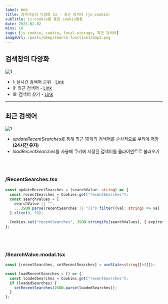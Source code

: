 ```yaml
---
label: Web
title: 검색기능의 다양화 II - 최근 검색어 (js-cookie)
subTitle: js-cookie를 통한 cookie활용
date: 2025.02.02
mins: 10
tags: [js-cookie, cookie, local-storage, 최근 검색어]
imageUrl: /posts/deep/search-function1/map2.png
---
```


## 검색창의 다양화

![1](/posts/deep/search-function1/layout.png "레이아웃 예시")

- I: 실시간 검색어 순위 - [Link](https://weaall.github.io/deep/deep-search-function1) 
- II: 최근 검색어 - [Link](https://weaall.github.io/deep/deep-search-function2) 
- III: 검색어 찾기 - [Link](https://weaall.github.io/deep/deep-search-function3) 

---

## 최근 검색어

![1](/posts/deep/search-function1/map2.png "최근 검색어 구조")

- *updateRecentSearches*를 통해 최근 10개의 검색어를 순차적으로 쿠키에 저장 **(24시간 유지)**
- *loadRecentSearches*를 사용해 쿠키에 저장된 검색어를 클라이언트로 불러오기

<br />
<br />

### /RecentSearches.tsx
```typescript
const updateRecentSearches = (searchValue: string) => {
  const recentSearches = Cookies.get("recentSearches");
  const searchValues = [
    searchValue || "",
    ...JSON.parse(recentSearches || "[]").filter((val: string) => val !== searchValue),
  ].slice(0, 10);

  Cookies.set("recentSearches", JSON.stringify(searchValues), { expires: 1 });
};
```

<br />
<br />

### /SearchValue.modal.tsx
```typescript
const [recentSearches, setRecentSearches] = useState<string[]>([]);

const loadRecentSearches = () => {
  const loadedSearches = Cookies.get("recentSearches");
  if (loadedSearches) {
    setRecentSearches(JSON.parse(loadedSearches));
  }
};
```


